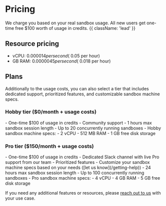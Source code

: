 
# Pricing

<ManageBilling />


We charge you based on your real sandbox usage. All new users get one-time free $100 worth of usage in credits. {{ className: 'lead' }}

## Resource pricing
- vCPU: $0.000014 per second (~$0.05 per hour)
- GB RAM: $0.0000045 per second (~$0.018 per hour)


## Plans
Additionally to the usage costs, you can also select a tier that includes dedicated support, prioritized features, and customizable sandbox machine specs.

### Hobby tier ($0/month + usage costs)
<SwitchToHobbyButton/>
- One-time $100 of usage in credits
- Community support
- 1 hours max sandbox session length
- Up to 20 concurrently running sandboxes
- Hobby sandbox machine specs:
  - 2 vCPU
  - 512 MB RAM
  - 1 GB free disk storage

### Pro tier ($150/month + usage costs)
<SwitchToProButton/>
- One-time $100 of usage in credits
- Dedicated Slack channel with live Pro support from our team
- Prioritized features
- Customize your sandbox machine specs based on your needs ([let us know](/getting-help))
- 24 hours max sandbox session length
- Up to 100 concurrently running sandboxes
- Pro sandbox machine specs:
  - 4 vCPU
  - 4 GB RAM
  - 5 GB free disk storage


If you need any additional features or resources, please [reach out to us](/getting-help) with your use case.
